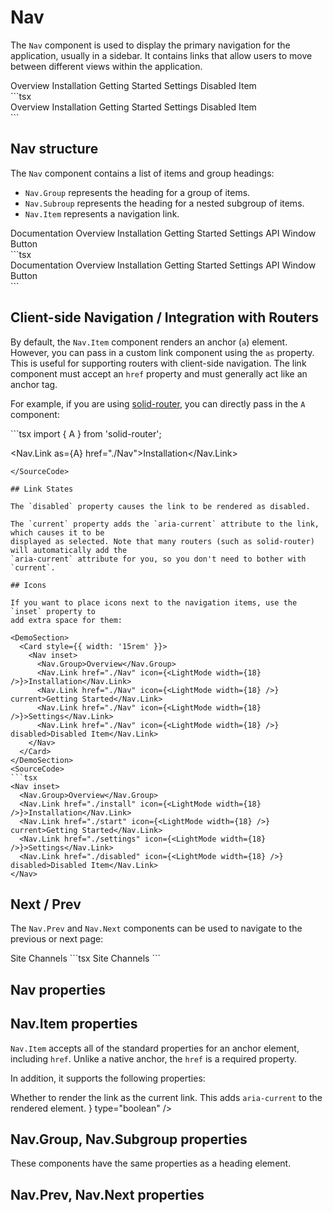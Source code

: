 
# Nav

The `Nav` component is used to display the primary navigation for the application,
usually in a sidebar. It contains links that allow users to move between different
views within the application.

<DemoSection>
  <Card style={{ width: '15rem' }}>
    <Nav>
      <Nav.Group>Overview</Nav.Group>
      <Nav.Link href="./Nav">Installation</Nav.Link>
      <Nav.Link href="./Nav" current>Getting Started</Nav.Link>
      <Nav.Link href="./Nav">Settings</Nav.Link>
      <Nav.Link href="./Nav" disabled>Disabled Item</Nav.Link>
    </Nav>
  </Card>
</DemoSection>
<SourceCode>
```tsx
<Nav>
  <Nav.Group>Overview</Nav.Group>
  <Nav.Link href="./install">Installation</Nav.Link>
  <Nav.Link href="./start" current>Getting Started</Nav.Link>
  <Nav.Link href="./settings">Settings</Nav.Link>
  <Nav.Link href="./disabled" disabled>Disabled Item</Nav.Link>
</Nav>
```
</SourceCode>

## Nav structure

The `Nav` component contains a list of items and group headings:

* `Nav.Group` represents the heading for a group of items.
* `Nav.Subroup` represents the heading for a nested subgroup of items.
* `Nav.Item` represents a navigation link.

<DemoSection>
  <Card style={{ width: '15rem' }}>
    <Nav>
      <Nav.Group>Documentation</Nav.Group>
      <Nav.Subgroup>Overview</Nav.Subgroup>
      <Nav.Link href="./Nav">Installation</Nav.Link>
      <Nav.Link href="./Nav">Getting Started</Nav.Link>
      <Nav.Link href="./Nav">Settings</Nav.Link>
      <Nav.Subgroup aria-label="admin">API</Nav.Subgroup>
      <Nav.Link href="./Nav">Window</Nav.Link>
      <Nav.Link href="./Nav">Button</Nav.Link>
    </Nav>
  </Card>
</DemoSection>
<SourceCode>
```tsx
<Nav>
  <Nav.Group>Documentation</Nav.Group>
  <Nav.Subgroup>Overview</Nav.Subgroup>
  <Nav.Link href="./install">Installation</Nav.Link>
  <Nav.Link href="./start">Getting Started</Nav.Link>
  <Nav.Link href="./settings">Settings</Nav.Link>
  <Nav.Subgroup aria-label="admin">API</Nav.Subgroup>
  <Nav.Link href="./window">Window</Nav.Link>
  <Nav.Link href="./button">Button</Nav.Link>
</Nav>
```
</SourceCode>

## Client-side Navigation / Integration with Routers

By default, the `Nav.Item` component renders an anchor (`a`) element. However, you can pass
in a custom link component using the `as` property. This is useful for supporting routers
with client-side navigation. The link component must accept an `href` property and must
generally act like an anchor tag.

For example, if you are using [solid-router](https://github.com/solidjs/solid-router),
you can directly pass in the `A` component:

<SourceCode>
```tsx
import { A } from 'solid-router';

<Nav.Link as={A} href="./Nav">Installation</Nav.Link>
```
</SourceCode>

## Link States

The `disabled` property causes the link to be rendered as disabled.

The `current` property adds the `aria-current` attribute to the link, which causes it to be
displayed as selected. Note that many routers (such as solid-router) will automatically add the
`aria-current` attribute for you, so you don't need to bother with `current`.

## Icons

If you want to place icons next to the navigation items, use the `inset` property to
add extra space for them:

<DemoSection>
  <Card style={{ width: '15rem' }}>
    <Nav inset>
      <Nav.Group>Overview</Nav.Group>
      <Nav.Link href="./Nav" icon={<LightMode width={18} />}>Installation</Nav.Link>
      <Nav.Link href="./Nav" icon={<LightMode width={18} />} current>Getting Started</Nav.Link>
      <Nav.Link href="./Nav" icon={<LightMode width={18} />}>Settings</Nav.Link>
      <Nav.Link href="./Nav" icon={<LightMode width={18} />} disabled>Disabled Item</Nav.Link>
    </Nav>
  </Card>
</DemoSection>
<SourceCode>
```tsx
<Nav inset>
  <Nav.Group>Overview</Nav.Group>
  <Nav.Link href="./install" icon={<LightMode width={18} />}>Installation</Nav.Link>
  <Nav.Link href="./start" icon={<LightMode width={18} />} current>Getting Started</Nav.Link>
  <Nav.Link href="./settings" icon={<LightMode width={18} />}>Settings</Nav.Link>
  <Nav.Link href="./disabled" icon={<LightMode width={18} />} disabled>Disabled Item</Nav.Link>
</Nav>
```
</SourceCode>

## Next / Prev

The `Nav.Prev` and `Nav.Next` components can be used to navigate to the previous or next page:

<DemoSection>
  <Group>
    <Nav.Prev href="./Nav">
      <span>Site</span>
    </Nav.Prev>
    <Spacer />
    <Nav.Next href="./Nav">
      <span>Channels</span>
    </Nav.Next>
  </Group>
</DemoSection>
<SourceCode>
```tsx
  <Group>
    <Nav.Prev href="/">
      <span>Site</span>
    </Nav.Prev>
    <Spacer />
    <Nav.Next href="/">
      <span>Channels</span>
    </Nav.Next>
  </Group>
```
</SourceCode>

## Nav properties

<PropsTable>
  <PropsItem
    name="inset"
    description="If true, adds additional padding on the link items to make room for icons."
    type="boolean"
  />
</PropsTable>

## Nav.Item properties

`Nav.Item` accepts all of the standard properties for an anchor element, including `href`.
Unlike a native anchor, the `href` is a required property.

In addition, it supports the following properties:

<PropsTable>
  <PropsItem
    name="as"
    description="Used to override how the link's DOM element is rendered."
    type="Component"
  />
  <PropsItem
    name="current"
    description={
      <span>
        Whether to render the link as the current link.
        This adds <code>aria-current</code> to the rendered element.
      </span>
    }
    type="boolean"
  />
  <PropsItem
    name="disabled"
    description="Whether the link should be disabled. Disabled links will do nothing if clicked."
    type="boolean"
  />
  <PropsItem
    name="icon"
    description="An icon to display next to the link"
    type="JSX.Element"
  />
</PropsTable>

## Nav.Group, Nav.Subgroup properties

These components have the same properties as a <HTMLTag>heading</HTMLTag> element.

## Nav.Prev, Nav.Next properties

<PropsTable>
  <PropsItem
    name="as"
    description="Used to override how the link's DOM element is rendered."
    type="Component"
  />
</PropsTable>
